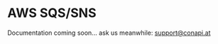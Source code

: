 # AWS SQS/SNS

Documentation coming soon... ask us meanwhile: [support@conapi.at](mailto:support@conapi.at)


